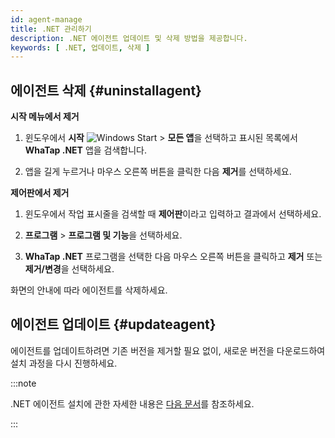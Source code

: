 ```yaml
---
id: agent-manage
title: .NET 관리하기
description: .NET 에이전트 업데이트 및 삭제 방법을 제공합니다.
keywords: [ .NET, 업데이트, 삭제 ]
---
```


## 에이전트 삭제 {#uninstallagent}

**시작 메뉴에서 제거**

1. 윈도우에서 **시작** ![Windows Start](/img/btn-windows.svg) > **모든 앱**을 선택하고 표시된 목록에서 **WhaTap .NET** 앱을 검색합니다.

1. 앱을 길게 누르거나 마우스 오른쪽 버튼을 클릭한 다음 **제거**를 선택하세요.

**제어판에서 제거**

1. 윈도우에서 작업 표시줄을 검색할 때 **제어판**이라고 입력하고 결과에서 선택하세요.

1. **프로그램** > **프로그램 및 기능**을 선택하세요.

1. **WhaTap .NET** 프로그램을 선택한 다음 마우스 오른쪽 버튼을 클릭하고 **제거** 또는 **제거/변경**을 선택하세요.

화면의 안내에 따라 에이전트를 삭제하세요.

## 에이전트 업데이트 {#updateagent}

에이전트를 업데이트하려면 기존 버전을 제거할 필요 없이, 새로운 버전을 다운로드하여 설치 과정을 다시 진행하세요.

:::note

.NET 에이전트 설치에 관한 자세한 내용은 [다음 문서](install-agent#install-agent)를 참조하세요.

:::